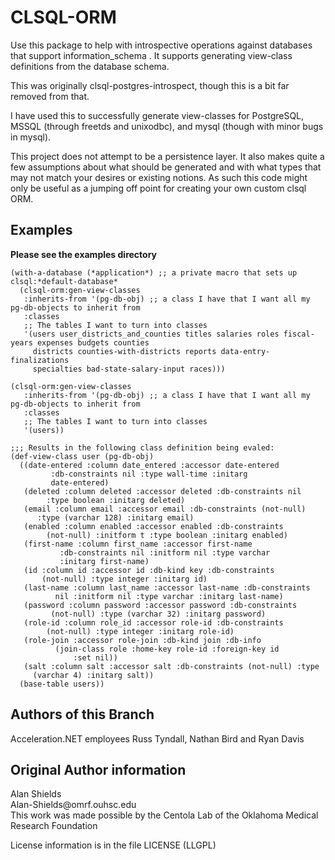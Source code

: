 = CLSQL-ORM =
Use this package to help with introspective operations against
databases that support information_schema . It supports generating 
view-class definitions from the database schema.

This was originally clsql-postgres-introspect, though this is a bit far removed from that.

I have used this to successfully generate view-classes for PostgreSQL,
MSSQL (through freetds and unixodbc), and mysql (though with minor
bugs in mysql).

This project does not attempt to be a persistence layer. It also makes quite a few assumptions
about what should be generated and with what types that may not match your desires or existing 
notions.  As such this code might only be useful as a jumping off point for creating your own
custom clsql ORM.

== Examples ==

'''Please see the examples directory'''

<pre>
(with-a-database (*application*) ;; a private macro that sets up clsql:*default-database* 
  (clsql-orm:gen-view-classes
   :inherits-from '(pg-db-obj) ;; a class I have that I want all my pg-db-objects to inherit from
   :classes 
   ;; The tables I want to turn into classes
   '(users user_districts_and_counties titles salaries roles fiscal-years expenses budgets counties
     districts counties-with-districts reports data-entry-finalizations
     specialties bad-state-salary-input races)))
</pre>

<pre>
(clsql-orm:gen-view-classes
   :inherits-from '(pg-db-obj) ;; a class I have that I want all my pg-db-objects to inherit from
   :classes 
   ;; The tables I want to turn into classes
   '(users))

;;; Results in the following class definition being evaled:
(def-view-class user (pg-db-obj)
  ((date-entered :column date_entered :accessor date-entered
		 :db-constraints nil :type wall-time :initarg
		 date-entered)
   (deleted :column deleted :accessor deleted :db-constraints nil
	    :type boolean :initarg deleted)
   (email :column email :accessor email :db-constraints (not-null)
	  :type (varchar 128) :initarg email)
   (enabled :column enabled :accessor enabled :db-constraints
	    (not-null) :initform t :type boolean :initarg enabled)
   (first-name :column first_name :accessor first-name
	       :db-constraints nil :initform nil :type varchar
	       :initarg first-name)
   (id :column id :accessor id :db-kind key :db-constraints
       (not-null) :type integer :initarg id)
   (last-name :column last_name :accessor last-name :db-constraints
	      nil :initform nil :type varchar :initarg last-name)
   (password :column password :accessor password :db-constraints
	     (not-null) :type (varchar 32) :initarg password)
   (role-id :column role_id :accessor role-id :db-constraints
	    (not-null) :type integer :initarg role-id)
   (role-join :accessor role-join :db-kind join :db-info
	      (join-class role :home-key role-id :foreign-key id
			  :set nil))
   (salt :column salt :accessor salt :db-constraints (not-null) :type
	 (varchar 4) :initarg salt))
  (base-table users))

</pre>

== Authors of this Branch ==

Acceleration.NET employees Russ Tyndall, Nathan Bird and Ryan Davis

== Original Author information ==

Alan Shields<br />
Alan-Shields@omrf.ouhsc.edu<br />

This work was made possible by the Centola Lab of the Oklahoma Medical Research Foundation

License information is in the file LICENSE (LLGPL)
